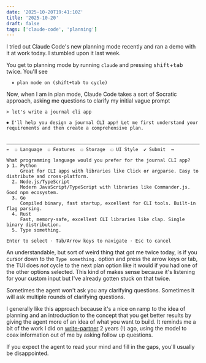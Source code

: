 ```yaml
---
date: '2025-10-20T19:41:10Z'
title: '2025-10-20'
draft: false
tags: ['claude-code', 'planning']
---
```


I tried out Claude Code's new planning mode recently and ran a demo with it at work today.
I stumbled upon it last week.

You get to planning mode by running `claude` and pressing <kbd>shift</kbd>+<kbd>tab</kbd> twice.
You'll see

```text
  ⏸ plan mode on (shift+tab to cycle)
```

Now, when I am in plan mode, Claude Code takes a sort of Socratic approach, asking me questions to clarify my initial vague prompt

```text
> let's write a journal cli app

⏺ I'll help you design a journal CLI app! Let me first understand your requirements and then create a comprehensive plan.


────────────────────────────────────────────────────────────────────────────────────────────────────────────────────────────────────────────────────
←  ☐ Language  ☐ Features  ☐ Storage  ☐ UI Style  ✔ Submit  →

What programming language would you prefer for the journal CLI app?
❯ 1. Python
     Great for CLI apps with libraries like Click or argparse. Easy to distribute and cross-platform.
  2. Node.js/TypeScript
     Modern JavaScript/TypeScript with libraries like Commander.js. Good npm ecosystem.
  3. Go
     Compiled binary, fast startup, excellent for CLI tools. Built-in flag parsing.
  4. Rust
     Fast, memory-safe, excellent CLI libraries like clap. Single binary distribution.
  5. Type something.

Enter to select · Tab/Arrow keys to navigate · Esc to cancel
```

An understandable, but sort of weird thing that got me twice today, is if you cursor down to the `Type something.` option and press the arrow keys or tab, the TUI does _not_ cycle to the next plan option like it would if you had one of the other options selected.
This kind of makes sense because it's listening for your custom input but I've already gotten stuck on that twice.

Sometimes the agent won't ask you any clarifying questions.
Sometimes it will ask multiple rounds of clarifying questions.

I generally like this approach because it's a nice on ramp to the idea of planning and an introduction to the concept that you get better results by giving the agent more of an idea of what you want to build.
It reminds me a bit of the work I did on [write-partner](https://github.com/danielcorin/write-partner) 2 years (!) ago, using the model to coax information out of me by asking follow up questions.

If you expect the agent to read your mind and fill in the gaps, you'll usually be disappointed.
